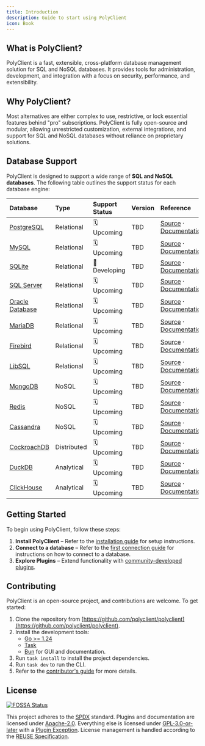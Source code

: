 ```yaml
---
title: Introduction
description: Guide to start using PolyClient
icon: Book
---
```


## What is PolyClient?

PolyClient is a fast, extensible, cross-platform database management solution for SQL and NoSQL databases. It provides tools for administration, development, and integration with a focus on security, performance, and extensibility.

## Why PolyClient?

Most alternatives are either complex to use, restrictive, or lock essential features behind "pro" subscriptions. PolyClient is fully open-source and modular, allowing unrestricted customization, external integrations, and support for SQL and NoSQL databases without reliance on proprietary solutions.

## Database Support

PolyClient is designed to support a wide range of **SQL and NoSQL databases**. The following table outlines the support status for each database engine:

| Database                                                                      | Type        | Support Status | Version | Reference                                                                                                                  |
| :---------------------------------------------------------------------------- | :---------- | :------------- | :------ | :------------------------------------------------------------------------------------------------------------------------- |
| [PostgreSQL](https://www.postgresql.org)                                      | Relational  | 🗓️ Upcoming    | TBD     | [Source](https://github.com/your-repo/plugins/postgresql) · [Documentation](https://polyclient.pages.dev/databases/postgresql)   |
| [MySQL](https://www.mysql.com/)                                               | Relational  | 🗓️ Upcoming    | TBD     | [Source](https://github.com/your-repo/plugins/mysql) · [Documentation](https://polyclient.pages.dev/databases/mysql)             |
| [SQLite](https://www.sqlite.org/index.html)                                   | Relational  | 🚧 Developing  | TBD     | [Source](https://github.com/your-repo/plugins/sqlite) · [Documentation](https://polyclient.pages.dev/databases/sqlite)           |
| [SQL Server](https://www.microsoft.com/en-us/sql-server/sql-server-downloads) | Relational  | 🗓️ Upcoming    | TBD     | [Source](https://github.com/your-repo/plugins/mssql) · [Documentation](https://polyclient.pages.dev/databases/mssql)             |
| [Oracle Database](https://www.oracle.com/database/)                           | Relational  | 🗓️ Upcoming    | TBD     | [Source](https://github.com/your-repo/plugins/oracle) · [Documentation](https://polyclient.pages.dev/databases/oracle)           |
| [MariaDB](https://mariadb.org/)                                               | Relational  | 🗓️ Upcoming    | TBD     | [Source](https://github.com/your-repo/plugins/mariadb) · [Documentation](https://polyclient.pages.dev/databases/mariadb)         |
| [Firebird](https://firebirdsql.org/)                                          | Relational  | 🗓️ Upcoming    | TBD     | [Source](https://github.com/your-repo/plugins/firebird) · [Documentation](https://polyclient.pages.dev/databases/firebird)       |
| [LibSQL](https://libsql.org/)                                                 | Relational  | 🗓️ Upcoming    | TBD     | [Source](https://github.com/your-repo/plugins/libsql) · [Documentation](https://polyclient.pages.dev/databases/libsql)           |
| [MongoDB](https://www.mongodb.com/)                                           | NoSQL       | 🗓️ Upcoming    | TBD     | [Source](https://github.com/your-repo/plugins/mongodb) · [Documentation](https://polyclient.pages.dev/databases/mongodb)         |
| [Redis](https://redis.io/)                                                    | NoSQL       | 🗓️ Upcoming    | TBD     | [Source](https://github.com/your-repo/plugins/redis) · [Documentation](https://polyclient.pages.dev/databases/redis)             |
| [Cassandra](https://cassandra.apache.org/)                                    | NoSQL       | 🗓️ Upcoming    | TBD     | [Source](https://github.com/your-repo/plugins/cassandra) · [Documentation](https://polyclient.pages.dev/databases/cassandra)     |
| [CockroachDB](https://www.cockroachlabs.com/)                                 | Distributed | 🗓️ Upcoming    | TBD     | [Source](https://github.com/your-repo/plugins/cockroachdb) · [Documentation](https://polyclient.pages.dev/databases/cockroachdb) |
| [DuckDB](https://duckdb.org/)                                                 | Analytical  | 🗓️ Upcoming    | TBD     | [Source](https://github.com/your-repo/plugins/duckdb) · [Documentation](https://polyclient.pages.dev/databases/duckdb)           |
| [ClickHouse](https://clickhouse.com/)                                         | Analytical  | 🗓️ Upcoming    | TBD     | [Source](https://github.com/your-repo/plugins/clickhouse) · [Documentation](https://polyclient.pages.dev/databases/clickhouse)   |

## Getting Started

To begin using PolyClient, follow these steps:

1. **Install PolyClient** – Refer to the [installation guide](installation/system-requirements.md) for setup instructions.
2. **Connect to a database** – Refer to the [first connection guide](quick-start/first-connection.md) for instructions on how to connect to a database.
3. **Explore Plugins** – Extend functionality with [community-developed plugins](/plugins).

## Contributing

PolyClient is an open-source project, and contributions are welcome. To get started:

1. Clone the repository from [https://github.com/polyclient/polyclient](https://github.com/polyclient/polyclient).
2. Install the development tools:
    - [Go >= 1.24](https://go.dev)
    - [Task](https://taskfile.dev)
    - [Bun](https://bun.sh) for GUI and documentation.
3. Run `task install` to install the project dependencies.
4. Run `task dev` to run the CLI.
5. Refer to the [contributor's guide](https://github.com/polyclient/polyclient/blob/master/CONTRIBUTING.md) for more details.

## License

[![FOSSA Status](https://app.fossa.com/api/projects/git%2Bgithub.com%2Fpolyclient%2Fpolyclient.svg?type=large&issueType=license)](https://app.fossa.com/projects/git%2Bgithub.com%2Fpolyclient%2Fpolyclient?ref=badge_large&issueType=license)

This project adheres to the [SPDX](https://spdx.dev/) standard. Plugins and documentation are licensed under [Apache-2.0](https://github.com/polyclient/polyclient/blob/main/LICENSES/Apache-2.0.txt). Everything else is licensed under [GPL-3.0-or-later](https://github.com/polyclient/polyclient/blob/main/LICENSES/GPL-3.0-or-later.txt) with a [Plugin Exception](https://github.com/polyclient/polyclient/blob/main/LICENSES/LicenseRef-PolyClient-Plugin-Exception.txt). License management is handled according to the [REUSE Specification](https://reuse.software/spec-3.3/).
